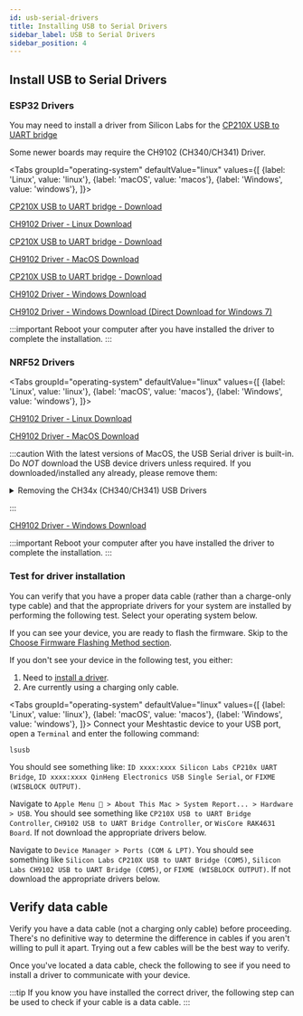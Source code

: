 ```yaml
---
id: usb-serial-drivers
title: Installing USB to Serial Drivers
sidebar_label: USB to Serial Drivers
sidebar_position: 4
---
```


## Install USB to Serial Drivers

### ESP32 Drivers

You may need to install a driver from Silicon Labs for the [CP210X USB to UART bridge](https://www.silabs.com/products/development-tools/software/usb-to-uart-bridge-vcp-drivers)

Some newer boards may require the CH9102 (CH340/CH341) Driver.

<Tabs
groupId="operating-system"
defaultValue="linux"
values={[
{label: 'Linux', value: 'linux'},
{label: 'macOS', value: 'macos'},
{label: 'Windows', value: 'windows'},
]}>
<TabItem value="linux">

[CP210X USB to UART bridge - Download](https://www.silabs.com/products/development-tools/software/usb-to-uart-bridge-vcp-drivers)

[CH9102 Driver - Linux Download](http://www.wch-ic.com/downloads/CH341SER_LINUX_ZIP.html)

  </TabItem>
  <TabItem value="macos">

[CP210X USB to UART bridge - Download](https://www.silabs.com/products/development-tools/software/usb-to-uart-bridge-vcp-drivers)

[CH9102 Driver - MacOS Download](https://github.com/WCHSoftGroup/ch34xser_macos)

  </TabItem>
  <TabItem value="windows">

[CP210X USB to UART bridge - Download](https://www.silabs.com/products/development-tools/software/usb-to-uart-bridge-vcp-drivers)

[CH9102 Driver - Windows Download](http://www.wch.cn/downloads/CH343SER_ZIP.html)

[CH9102 Driver - Windows Download (Direct Download for Windows 7)](https://github.com/Xinyuan-LilyGO/CH9102_Driver)

  </TabItem>
</Tabs>

:::important
Reboot your computer after you have installed the driver to complete the installation.
:::

### NRF52 Drivers

<Tabs
groupId="operating-system"
defaultValue="linux"
values={[
{label: 'Linux', value: 'linux'},
{label: 'macOS', value: 'macos'},
{label: 'Windows', value: 'windows'},
]}>
<TabItem value="linux">

[CH9102 Driver - Linux Download](http://www.wch-ic.com/downloads/CH341SER_LINUX_ZIP.html)

  </TabItem>
  <TabItem value="macos">

[CH9102 Driver - MacOS Download](https://github.com/WCHSoftGroup/ch34xser_macos)

:::caution
With the latest versions of MacOS, the USB Serial driver is built-in. Do _NOT_ download the USB device drivers unless required. If you downloaded/installed any already, please remove them:

<details>
  <summary>Removing the CH34x (CH340/CH341) USB Drivers</summary>
  <div>
    <div>
      If you have already downloaded/installed the MacOS WCH-IC CH340
      ("CH341SER_MAC") drivers via the CH34x_Install_V1.5.pkg, you will have to
      Uninstall the kernel extension:
      <br />
      <br />
      1. Unplug your device
      <br />
      2. Open the Terminal and run:
      <br />
      3. sudo rm -rf /Library/Extensions/usbserial.kext
      <br />
      4. Reboot
    </div>
  </div>
</details>

:::

  </TabItem>
  <TabItem value="windows">

[CH9102 Driver - Windows Download](http://www.wch-ic.com/downloads/CH341SER_EXE.html)

  </TabItem>
</Tabs>

:::important
Reboot your computer after you have installed the driver to complete the installation.
:::

### Test for driver installation

You can verify that you have a proper data cable (rather than a charge-only type cable) and that the appropriate drivers for your system are installed by performing the following test. Select your operating system below.

If you can see your device, you are ready to flash the firmware. Skip to the [Choose Firmware Flashing Method section](#choose-firmware-flashing-method).

If you don't see your device in the following test, you either:

1. Need to [install a driver](#install-appropriate-drivers).
2. Are currently using a charging only cable.

<Tabs
groupId="operating-system"
defaultValue="linux"
values={[
{label: 'Linux', value: 'linux'},
{label: 'macOS', value: 'macos'},
{label: 'Windows', value: 'windows'},
]}>
<TabItem value="linux">
Connect your Meshtastic device to your USB port, open a `Terminal` and enter the following command:

```shell
lsusb
```

You should see something like: `ID xxxx:xxxx Silicon Labs CP210x UART Bridge`, `ID xxxx:xxxx QinHeng Electronics USB Single Serial`, or `FIXME (WISBLOCK OUTPUT)`.

</TabItem>
<TabItem value="macos">

Navigate to `Apple Menu  > About This Mac > System Report... > Hardware > USB`. You should see something like `CP210X USB to UART Bridge Controller`, `CH9102 USB to UART Bridge Controller`, or `WisCore RAK4631 Board`. If not download the appropriate drivers below.

  </TabItem>
  <TabItem value="windows">

Navigate to `Device Manager > Ports (COM & LPT)`. You should see something like `Silicon Labs CP210X USB to UART Bridge (COM5)`, `Silicon Labs CH9102 USB to UART Bridge (COM5)`, or `FIXME (WISBLOCK OUTPUT)`. If not download the appropriate drivers below.

  </TabItem>
</Tabs>

## Verify data cable

Verify you have a data cable (not a charging only cable) before proceeding. There's no definitive way to determine the difference in cables if you aren't willing to pull it apart. Trying out a few cables will be the best way to verify.

Once you've located a data cable, check the following to see if you need to install a driver to communicate with your device.

:::tip
If you know you have installed the correct driver, the following step can be used to check if your cable is a data cable.
:::
